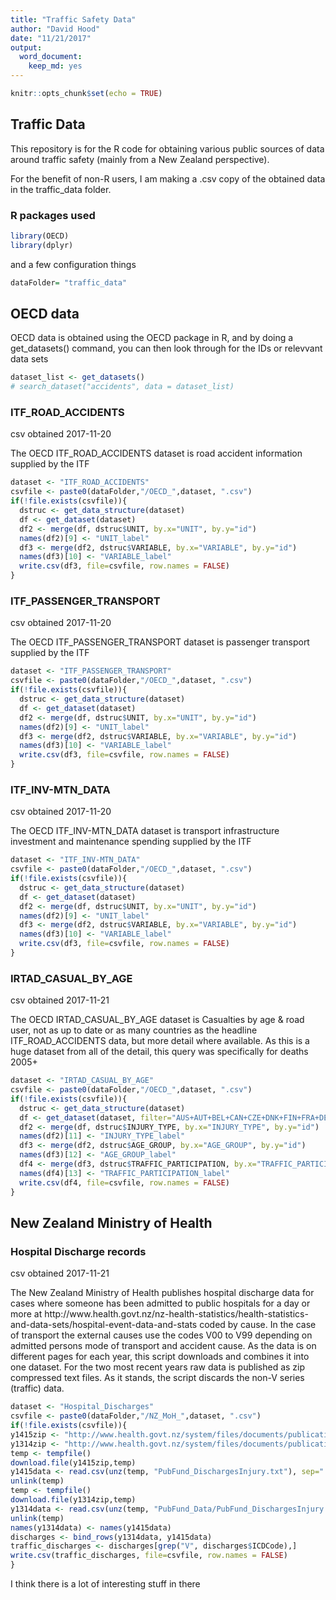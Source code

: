 ```yaml
---
title: "Traffic Safety Data"
author: "David Hood"
date: "11/21/2017"
output: 
  word_document: 
    keep_md: yes
---
```


```r
knitr::opts_chunk$set(echo = TRUE)
```

## Traffic Data

This repository is for the R code for obtaining various public sources of data around traffic safety (mainly from a New Zealand perspective).

For the benefit of non-R users, I am making a .csv copy of the obtained data in the traffic_data folder.

### R packages used

```r
library(OECD)
library(dplyr)
```

and a few configuration things

```r
dataFolder= "traffic_data"
```


## OECD data

OECD data is obtained using the OECD package in R, and by doing a get_datasets() command, you can then look through for the IDs or relevvant data sets

```r
dataset_list <- get_datasets()
# search_dataset("accidents", data = dataset_list)
```

### ITF_ROAD_ACCIDENTS

csv obtained 2017-11-20

The OECD ITF_ROAD_ACCIDENTS dataset is road accident information supplied by the ITF

```r
dataset <- "ITF_ROAD_ACCIDENTS"
csvfile <- paste0(dataFolder,"/OECD_",dataset, ".csv")
if(!file.exists(csvfile)){
  dstruc <- get_data_structure(dataset)
  df <- get_dataset(dataset)
  df2 <- merge(df, dstruc$UNIT, by.x="UNIT", by.y="id")
  names(df2)[9] <- "UNIT_label"
  df3 <- merge(df2, dstruc$VARIABLE, by.x="VARIABLE", by.y="id")
  names(df3)[10] <- "VARIABLE_label"
  write.csv(df3, file=csvfile, row.names = FALSE)
}
```


### ITF_PASSENGER_TRANSPORT

csv obtained 2017-11-20

The OECD ITF_PASSENGER_TRANSPORT dataset is passenger transport supplied by the ITF

```r
dataset <- "ITF_PASSENGER_TRANSPORT"
csvfile <- paste0(dataFolder,"/OECD_",dataset, ".csv")
if(!file.exists(csvfile)){
  dstruc <- get_data_structure(dataset)
  df <- get_dataset(dataset)
  df2 <- merge(df, dstruc$UNIT, by.x="UNIT", by.y="id")
  names(df2)[9] <- "UNIT_label"
  df3 <- merge(df2, dstruc$VARIABLE, by.x="VARIABLE", by.y="id")
  names(df3)[10] <- "VARIABLE_label"
  write.csv(df3, file=csvfile, row.names = FALSE)
}
```


### ITF_INV-MTN_DATA

csv obtained 2017-11-20

The OECD ITF_INV-MTN_DATA dataset is transport infrastructure investment and maintenance spending supplied by the ITF

```r
dataset <- "ITF_INV-MTN_DATA"
csvfile <- paste0(dataFolder,"/OECD_",dataset, ".csv")
if(!file.exists(csvfile)){
  dstruc <- get_data_structure(dataset)
  df <- get_dataset(dataset)
  df2 <- merge(df, dstruc$UNIT, by.x="UNIT", by.y="id")
  names(df2)[9] <- "UNIT_label"
  df3 <- merge(df2, dstruc$VARIABLE, by.x="VARIABLE", by.y="id")
  names(df3)[10] <- "VARIABLE_label"
  write.csv(df3, file=csvfile, row.names = FALSE)
}
```

### IRTAD_CASUAL_BY_AGE

csv obtained 2017-11-21

The OECD IRTAD_CASUAL_BY_AGE dataset is Casualties by age & road user, not as up to date or as many countries as the headline ITF_ROAD_ACCIDENTS data, but more detail where available. As this is a huge dataset from all of the detail, this query was specifically for deaths 2005+

```r
dataset <- "IRTAD_CASUAL_BY_AGE"
csvfile <- paste0(dataFolder,"/OECD_",dataset, ".csv")
if(!file.exists(csvfile)){
  dstruc <- get_data_structure(dataset)
  df <- get_dataset(dataset, filter="AUS+AUT+BEL+CAN+CZE+DNK+FIN+FRA+DEU+GRC+HUN+ISL+IRL+ISR+ITA+JPN+KOR+LTU+LUX+NLD+NZL+NOR+POL+PRT+SVN+ESP+SWE+CHE+GBR+GB-IRTAD+GBR-NIR+USA+ARG+CHL.740.110+120+130+140+150+190+230+240+250+260+270+280+290+310+370.1010+1050+1030+1040+1060+1100+1110+1120+1140.NUMBER.CORRECTED", start_time = 2005, end_time = 2016, pre_formatted = TRUE)
  df2 <- merge(df, dstruc$INJURY_TYPE, by.x="INJURY_TYPE", by.y="id")
  names(df2)[11] <- "INJURY_TYPE_label"
  df3 <- merge(df2, dstruc$AGE_GROUP, by.x="AGE_GROUP", by.y="id")
  names(df3)[12] <- "AGE_GROUP_label"
  df4 <- merge(df3, dstruc$TRAFFIC_PARTICIPATION, by.x="TRAFFIC_PARTICIPATION", by.y="id")
  names(df4)[13] <- "TRAFFIC_PARTICIPATION_label"
  write.csv(df4, file=csvfile, row.names = FALSE)
}
```

## New Zealand Ministry of Health

### Hospital Discharge records

csv obtained 2017-11-21

The New Zealand Ministry of Health publishes hospital discharge data for cases where someone has been admitted to public hospitals for a day or more at http://www.health.govt.nz/nz-health-statistics/health-statistics-and-data-sets/hospital-event-data-and-stats coded by cause. In the case of transport the external causes use the codes V00 to V99 depending on admitted persons mode of transport and accident cause. As the data is on different pages for each year, this script downloads and combines it into one dataset. For the two most recent years raw data is published as zip compressed text files. As it stands, the script discards the non-V series (traffic) data.

```r
dataset <- "Hospital_Discharges"
csvfile <- paste0(dataFolder,"/NZ_MoH_",dataset, ".csv")
if(!file.exists(csvfile)){
y1415zip <- "http://www.health.govt.nz/system/files/documents/publications/publicly-funded-discharges-2014-15-data.zip"
y1314zip <- "http://www.health.govt.nz/system/files/documents/publications/publicly-funded-discharges-2013-14-data.zip"
temp <- tempfile()
download.file(y1415zip,temp)
y1415data <- read.csv(unz(temp, "PubFund_DischargesInjury.txt"), sep="|", stringsAsFactors = FALSE)
unlink(temp)
temp <- tempfile()
download.file(y1314zip,temp)
y1314data <- read.csv(unz(temp, "PubFund_Data/PubFund_DischargesInjury.txt"), sep="|", stringsAsFactors = FALSE)
unlink(temp)
names(y1314data) <- names(y1415data)
discharges <- bind_rows(y1314data, y1415data)
traffic_discharges <- discharges[grep("V", discharges$ICDCode),]
write.csv(traffic_discharges, file=csvfile, row.names = FALSE)
}
```

I think there is a lot of interesting stuff in there




